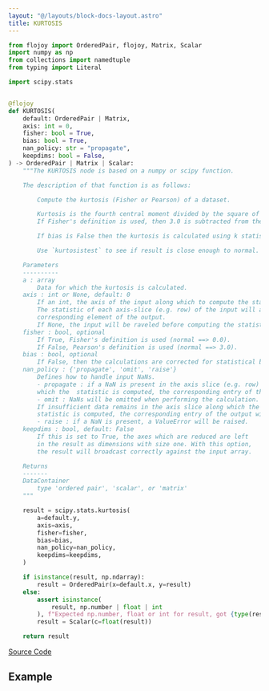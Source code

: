 ```yaml
---
layout: "@/layouts/block-docs-layout.astro"
title: KURTOSIS
---
```



<PythonDocsDisplay docstring={docstring} />

```python
from flojoy import OrderedPair, flojoy, Matrix, Scalar
import numpy as np
from collections import namedtuple
from typing import Literal

import scipy.stats


@flojoy
def KURTOSIS(
    default: OrderedPair | Matrix,
    axis: int = 0,
    fisher: bool = True,
    bias: bool = True,
    nan_policy: str = "propagate",
    keepdims: bool = False,
) -> OrderedPair | Matrix | Scalar:
    """The KURTOSIS node is based on a numpy or scipy function.

    The description of that function is as follows:

        Compute the kurtosis (Fisher or Pearson) of a dataset.

        Kurtosis is the fourth central moment divided by the square of the variance.
        If Fisher's definition is used, then 3.0 is subtracted from the result to give 0.0 for a normal distribution.

        If bias is False then the kurtosis is calculated using k statistics to eliminate bias coming from biased moment estimators

        Use `kurtosistest` to see if result is close enough to normal.

    Parameters
    ----------
    a : array
        Data for which the kurtosis is calculated.
    axis : int or None, default: 0
        If an int, the axis of the input along which to compute the statistic.
        The statistic of each axis-slice (e.g. row) of the input will appear in a
        corresponding element of the output.
        If None, the input will be raveled before computing the statistic.
    fisher : bool, optional
        If True, Fisher's definition is used (normal ==> 0.0).
        If False, Pearson's definition is used (normal ==> 3.0).
    bias : bool, optional
        If False, then the calculations are corrected for statistical bias.
    nan_policy : {'propagate', 'omit', 'raise'}
        Defines how to handle input NaNs.
        - propagate : if a NaN is present in the axis slice (e.g. row) along
        which the  statistic is computed, the corresponding entry of the output will be NaN.
        - omit : NaNs will be omitted when performing the calculation.
        If insufficient data remains in the axis slice along which the
        statistic is computed, the corresponding entry of the output will be NaN.
        - raise : if a NaN is present, a ValueError will be raised.
    keepdims : bool, default: False
        If this is set to True, the axes which are reduced are left
        in the result as dimensions with size one. With this option,
        the result will broadcast correctly against the input array.

    Returns
    -------
    DataContainer
        type 'ordered pair', 'scalar', or 'matrix'
    """

    result = scipy.stats.kurtosis(
        a=default.y,
        axis=axis,
        fisher=fisher,
        bias=bias,
        nan_policy=nan_policy,
        keepdims=keepdims,
    )

    if isinstance(result, np.ndarray):
        result = OrderedPair(x=default.x, y=result)
    else:
        assert isinstance(
            result, np.number | float | int
        ), f"Expected np.number, float or int for result, got {type(result)}"
        result = Scalar(c=float(result))

    return result

```

[Source Code](https://github.com/flojoy-ai/blocks/blob/main/blocks/SCIPY/STATS/KURTOSIS/KURTOSIS.py)

## Example
